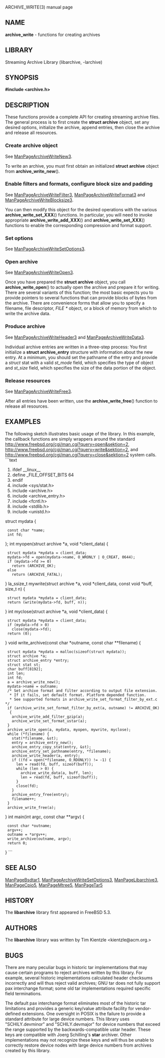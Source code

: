 ARCHIVE_WRITE(3) manual page 
== NAME == 
'''archive_write''' 
- functions for creating archives 
== LIBRARY == 
Streaming Archive Library (libarchive, -larchive) 
== SYNOPSIS == 
'''<nowiki>#include <archive.h></nowiki>''' 
== DESCRIPTION == 
These functions provide a complete API for creating streaming 
archive files. 
The general process is to first create the 
'''struct archive''' 
object, set any desired options, initialize the archive, append entries, then 
close the archive and release all resources. 
=== Create archive object=== 
See 
[[ManPageArchiveWriteNew3]]. 

To write an archive, you must first obtain an initialized 
'''struct archive''' 
object from 
'''archive_write_new'''(). 
=== Enable filters and formats, configure block size and padding=== 
See 
[[ManPageArchiveWriteFilter3]], 
[[ManPageArchiveWriteFormat3]] 
and 
[[ManPageArchiveWriteBlocksize3]]. 

You can then modify this object for the desired operations with the 
various 
'''archive_write_set_XXX'''() 
functions. 
In particular, you will need to invoke appropriate 
'''archive_write_add_XXX'''() 
and 
'''archive_write_set_XXX'''() 
functions to enable the corresponding compression and format 
support. 
=== Set options=== 
See 
[[ManPageArchiveWriteSetOptions3]]. 
=== Open archive=== 
See 
[[ManPageArchiveWriteOpen3]]. 

Once you have prepared the 
'''struct archive''' 
object, you call 
'''archive_write_open'''() 
to actually open the archive and prepare it for writing. 
There are several variants of this function; 
the most basic expects you to provide pointers to several 
functions that can provide blocks of bytes from the archive. 
There are convenience forms that allow you to 
specify a filename, file descriptor, 
''FILE *'' 
object, or a block of memory from which to write the archive data. 
=== Produce archive=== 
See 
[[ManPageArchiveWriteHeader3]] 
and 
[[ManPageArchiveWriteData3]]. 

Individual archive entries are written in a three-step 
process: 
You first initialize a 
'''struct archive_entry''' 
structure with information about the new entry. 
At a minimum, you should set the pathname of the 
entry and provide a 
''struct'' stat 
with a valid 
''st_mode'' 
field, which specifies the type of object and 
''st_size'' 
field, which specifies the size of the data portion of the object. 
=== Release resources=== 
See 
[[ManPageArchiveWriteFree3]]. 

After all entries have been written, use the 
'''archive_write_free'''() 
function to release all resources. 
== EXAMPLES == 
The following sketch illustrates basic usage of the library. 
In this example, 
the callback functions are simply wrappers around the standard 
[[open(2)|http://www.freebsd.org/cgi/man.cgi?query=open&sektion=2]], 
[[write(2)|http://www.freebsd.org/cgi/man.cgi?query=write&sektion=2]], 
and 
[[close(2)|http://www.freebsd.org/cgi/man.cgi?query=close&sektion=2]] 
system calls. 
```text
#ifdef __linux__
#define	_FILE_OFFSET_BITS 64
#endif
#include <sys/stat.h>
#include <archive.h>
#include <archive_entry.h>
#include <fcntl.h>
#include <stdlib.h>
#include <unistd.h>
struct mydata {
  const char *name;
  int fd;
};
int
myopen(struct archive *a, void *client_data)
{
  struct mydata *mydata = client_data;
  mydata->fd = open(mydata->name, O_WRONLY | O_CREAT, 0644);
  if (mydata->fd >= 0)
    return (ARCHIVE_OK);
  else
    return (ARCHIVE_FATAL);
}
la_ssize_t
mywrite(struct archive *a, void *client_data, const void *buff, size_t n)
{
  struct mydata *mydata = client_data;
  return (write(mydata->fd, buff, n));
}
int
myclose(struct archive *a, void *client_data)
{
  struct mydata *mydata = client_data;
  if (mydata->fd > 0)
    close(mydata->fd);
  return (0);
}
void
write_archive(const char *outname, const char **filename)
{
  struct mydata *mydata = malloc(sizeof(struct mydata));
  struct archive *a;
  struct archive_entry *entry;
  struct stat st;
  char buff[8192];
  int len;
  int fd;
  a = archive_write_new();
  mydata->name = outname;
  /* Set archive format and filter according to output file extension.
   * If it fails, set default format. Platform depended function.
   * See supported formats in archive_write_set_format_filter_by_ext.c */
  if (archive_write_set_format_filter_by_ext(a, outname) != ARCHIVE_OK)  {
    archive_write_add_filter_gzip(a);
    archive_write_set_format_ustar(a);
  }
  archive_write_open(a, mydata, myopen, mywrite, myclose);
  while (*filename) {
    stat(*filename, &st);
    entry = archive_entry_new();
    archive_entry_copy_stat(entry, &st);
    archive_entry_set_pathname(entry, *filename);
    archive_write_header(a, entry);
    if ((fd = open(*filename, O_RDONLY)) != -1) {
      len = read(fd, buff, sizeof(buff));
      while (len > 0) {
        archive_write_data(a, buff, len);
        len = read(fd, buff, sizeof(buff));
      }
      close(fd);
    }
    archive_entry_free(entry);
    filename++;
  }
  archive_write_free(a);
}
int main(int argc, const char **argv)
{
  const char *outname;
  argv++;
  outname = *argv++;
  write_archive(outname, argv);
  return 0;
}
```
== SEE ALSO == 
[[ManPageBsdtar1]], 
[[ManPageArchiveWriteSetOptions3]], 
[[ManPageLibarchive3]], 
[[ManPageCpio5]], 
[[ManPageMtree5]], 
[[ManPageTar5]] 
== HISTORY == 
The 
'''libarchive''' 
library first appeared in 
FreeBSD 5.3. 
== AUTHORS == 
The 
'''libarchive''' 
library was written by 
Tim Kientzle  &lt;kientzle@acm.org.&gt; 
== BUGS == 
There are many peculiar bugs in historic tar implementations that may cause 
certain programs to reject archives written by this library. 
For example, several historic implementations calculated header checksums 
incorrectly and will thus reject valid archives; GNU tar does not fully support 
pax interchange format; some old tar implementations required specific 
field terminations. 

The default pax interchange format eliminates most of the historic 
tar limitations and provides a generic key/value attribute facility 
for vendor-defined extensions. 
One oversight in POSIX is the failure to provide a standard attribute 
for large device numbers. 
This library uses 
"SCHILY.devminor" 
and 
"SCHILY.devmajor" 
for device numbers that exceed the range supported by the backwards-compatible 
ustar header. 
These keys are compatible with Joerg Schilling's 
'''star''' 
archiver. 
Other implementations may not recognize these keys and will thus be unable 
to correctly restore device nodes with large device numbers from archives 
created by this library. 

